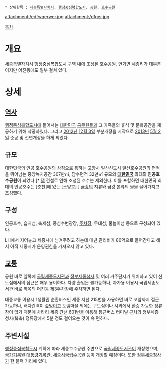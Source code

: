  * 상위항목 : [[세종특별자치시]], [[행정중심복합도시]], [[공원]], [[호수공원]]

{{{+1 世宗湖水公園 / Sejong Lake Park }}}

attachment:/edfwqerwer.jpg
attachment:/dfqer.jpg

[[목차]]
= 개요 =
[[세종특별자치시]] [[행정중심복합도시]] 구역 내에 조성된 [[호수공원]]. 연기면 세종리가 대부분이지만 어진동에도 일부 걸쳐 있다. 
= 상세 =
== [[역사]] ==
[[행정중심복합도시]]에 들어서는 [[대한민국]] [[공무원]]들과 그 가족들의 휴식 및 문화공간을 제공하기 위해 착공하였다. 그리고 [[2012년]] [[12월 3일]] 부분개장을 시작으로 [[2013년]] [[5월 2일]] 준공 및 전면개장을 하게 되었다. 
== 규모 ==
[[대한민국]]의 인공 호수공원의 상징으로 통하는 [[고양시]] [[일산신도시]] [[일산호수공원]]의 면적을 뛰어넘는 중앙녹지공간 307만㎡, 담수면적 32만㎡ 규모의 '''[[대한민국]] 최대의 인공호수공원'''이 되었다.[* [[댐]] 건설로 인해 조성된 호수는 제외한다. 이를 포함하면 대한민국 최대의 인공호수는 [춘천]에 있는 [소양호].] [[금강]]의 지류와 금강 본류의 물을 끌어가지고 조성했다.
== 구성 ==
인공호수, 습지섬, 축제섬, 중심수변광장, [[주차장]], 무대섬, 물놀이섬 등으로 구성되어 있다.

LH에서 지어놓고 세종시에 넘겨주려고 하는데 매년 관리비가 80억으로 들어간다고 해서 아직 세종시가 운영권한을 가져오지 않고 있다. 
== [[교통]] ==
공원 바로 앞쪽에 [[국립세종도서관]]과 [[정부세종청사]] 및 여러 거주단지가 위치하고 있어 신도심에서의 접근은 매우 용이하다. 차량 출입은 불가능하나, 자가용 이용시 국립세종도서관 바로 앞쪽의 어진동 제3주차장에 주차하면 된다. 

대중교통 이용시 1생활권 순환버스인 세종 지선 215번을 사용하면 바로 코앞까지 접근 가능하나, 배차간격이 [[좆망]]이고 도램마을 외에는 구도심이나 시외에서 환승 가능한 정류장이 없기 때문에 차라리 세종 간선 601번을 이용해 통근버스 터미널 근처의 정부세종청사(북측) 정류장에서 5분 정도 걸어오는 것이 속 편하다.
== 주변시설 ==
[[행정중심복합도시]] 계획에 따라 세종호수공원 주변으로 [[국립세종도서관]]이 개장했으며, [[국가기록원]] [[대통령기록관]], [[세종시국립수목원]] 등이 개장할 예정이다. 또한 [[정부세종청사]]가 한 블럭 거리에 있다. 
